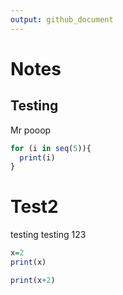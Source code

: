 ```yaml
---
output: github_document
---
```

Notes
================

## Testing

Mr pooop

```r
for (i in seq(5)){
  print(i)
}
```


# Test2
testing testing 123
```r
x=2 
print(x)

print(x+2)
```

